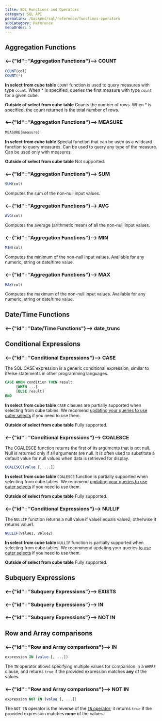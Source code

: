 ```yaml
---
title: SQL Functions and Operators
category: SQL API
permalink: /backend/sql/reference/functions-operators
subCategory: Reference
menuOrder: 5
---
```


## Aggregation Functions

### <--{"id" : "Aggregation Functions"}--> COUNT

```sql
COUNT(col)
COUNT(*)
```

**In select from cube table** `COUNT` function is used to query measures with
type `count`. When \* is specified, queries the first measure with type `count`
for a given cube.

**Outside of select from cube table** Counts the number of rows. When \* is
specified, the count returned is the total number of rows.

### <--{"id" : "Aggregation Functions"}--> MEASURE

```sql
MEASURE(measure)
```

**In select from cube table** Special function that can be used as a wildcard
function to query measures. Can be used to query any type of the measure. Can be
used only with measures.

**Outside of select from cube table** Not supported.

### <--{"id" : "Aggregation Functions"}--> SUM

```sql
SUM(col)
```

Computes the sum of the non-null input values.

### <--{"id" : "Aggregation Functions"}--> AVG

```sql
AVG(col)
```

Computes the average (arithmetic mean) of all the non-null input values.

### <--{"id" : "Aggregation Functions"}--> MIN

```sql
MIN(col)
```

Computes the minimum of the non-null input values. Available for any numeric,
string or date/time value.

### <--{"id" : "Aggregation Functions"}--> MAX

```sql
MAX(col)
```

Computes the maximum of the non-null input values. Available for any numeric,
string or date/time value.

## Date/Time Functions

### <--{"id" : "Date/Time Functions"}--> date_trunc

## Conditional Expressions

### <--{"id" : "Conditional Expressions"}--> CASE

The SQL CASE expression is a generic conditional expression, similar to if/else
statements in other programming languages.

```sql
CASE WHEN condition THEN result
     [WHEN ...]
     [ELSE result]
END
```

**In select from cube table** `CASE` clasues are partially supported when
selecting from cube tables. We recomend
[updating your queries to use outer selects](/backend/sql#querying-fundamentals)
if you need to use them.

**Outside of select from cube table** Fully supported.

### <--{"id" : "Conditional Expressions"}--> COALESCE

The COALESCE function returns the first of its arguments that is not null. Null
is returned only if all arguments are null. It is often used to substitute a
default value for null values when data is retrieved for display.

```sql
COALESCE(value [, ...])
```

**In select from cube table** `COALESCE` function is partially supported when
selecting from cube tables. We recomend
[updating your queries to use outer selects](/backend/sql#querying-fundamentals)
if you need to use them.

**Outside of select from cube table** Fully supported.

### <--{"id" : "Conditional Expressions"}--> NULLIF

The `NULLIF` function returns a null value if value1 equals value2; otherwise it
returns value1.

```sql
NULLIF(value1, value2)
```

**In select from cube table** `NULLIF` function is partially supported when
selecting from cube tables. We recommend updating your queries
[to use outer selects](/backend/sql#querying-fundamentals) if you need to use
them.

**Outside of select from cube table** Fully supported.

## Subquery Expressions

### <--{"id" : "Subquery Expressions"}--> EXISTS

### <--{"id" : "Subquery Expressions"}--> IN

### <--{"id" : "Subquery Expressions"}--> NOT IN

## Row and Array comparisons

### <--{"id" : "Row and Array comparisons"}--> IN

```sql
expression IN (value [, ...])
```

The `IN` operator allows specifying multiple values for comparison in a `WHERE`
clause, and returns `true` if the provided expression matches **any** of the
values.

### <--{"id" : "Row and Array comparisons"}--> NOT IN

```sql
expression NOT IN (value [, ...])
```

The `NOT IN` operator is the reverse of the [`IN`
operator][self-ref-row-array-in]; it returns `true` if the provided expression
matches **none** of the values.

[self-ref-row-array-in]: #row-and-array-comparisons-in

